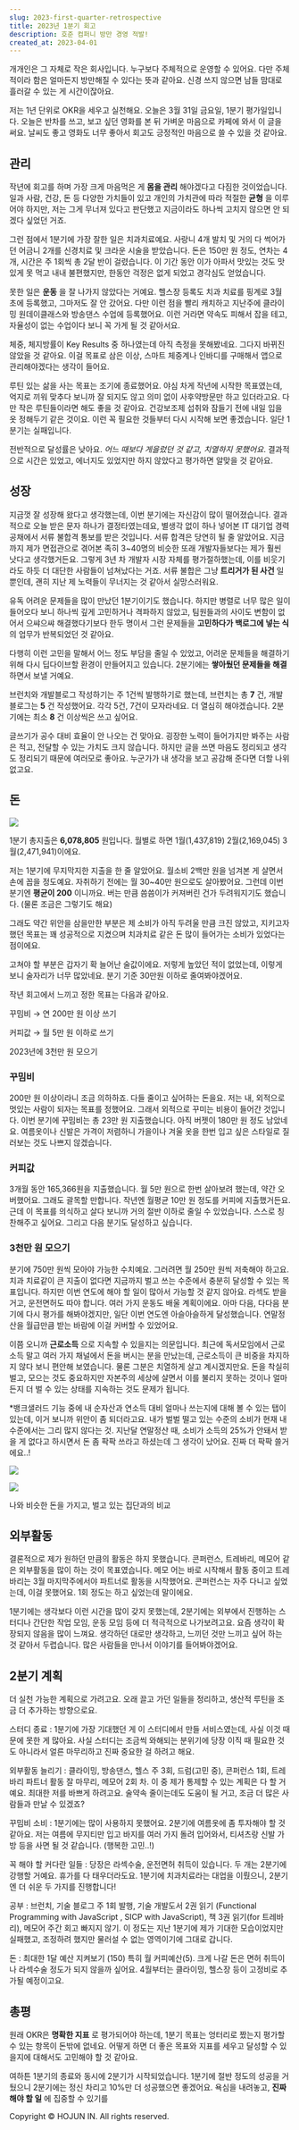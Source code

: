 ```yaml
---
slug: 2023-first-quarter-retrospective
title: 2023년 1분기 회고
description: 호준 컴퍼니 방만 경영 적발!
created_at: 2023-04-01
---
```


개개인은 그 자체로 작은 회사입니다. 누구보다 주체적으로 운영할 수 있어요. 다만 주체적이라 함은 얼마든지 방만해질 수 있다는 뜻과 같아요.
신경 쓰지 않으면 남들 맘대로 흘러갈 수 있는 게 시간이잖아요.

저는 1년 단위로 OKR을 세우고 실천해요. 오늘은 3월 31일 금요일, 1분기 평가일입니다. 오늘은 반차를 쓰고, 보고 싶던 영화를 본 뒤
가벼운 마음으로 카페에 와서 이 글을 써요. 날씨도 좋고 영화도 너무 좋아서 회고도 긍정적인 마음으로 쓸 수 있을 것 같아요.

## 관리

작년에 회고를 하며 가장 크게 마음먹은 게 **몸을 관리** 해야겠다고 다짐한 것이었습니다. 일과 사람, 건강, 돈 등 다양한 가치들이 있고
개인의 가치관에 따라 적절한 **균형** 을 이루어야 하지만, 저는 그게 무너져 있다고 판단했고 지금이라도 하나씩 고치지 않으면 안 되겠다
싶었던 거죠.

그런 점에서 1분기에 가장 잘한 일은 치과치료예요. 사랑니 4개 발치 및 거의 다 썩어가던 어금니 2개를 신경치료 및 크라운 시술을
받았습니다. 돈은 150만 원 정도, 연차는 4개, 시간은 주 1회씩 총 2달 반이 걸렸습니다. 이 기간 동안 이가 아파서 맛있는 것도
맛있게 못 먹고 내내 불편했지만, 한동안 걱정은 없게 되었고 경각심도 얻었습니다.

못한 일은 **운동** 을 잘 나가지 않았다는 거예요. 헬스장 등록도 치과 치료를 핑계로 3월 초에 등록했고, 그마저도 잘 안 갔어요. 다만
이런 점을 빨리 캐치하고 지난주에 클라이밍 원데이클래스와 방송댄스 수업에 등록했어요. 이런 거라면 약속도 피해서 잡을 테고, 자율성이 없는
수업이다 보니 꼭 가게 될 것 같아서요.

체중, 체지방률이 Key Results 중 하나였는데 아직 측정을 못해봤네요. 그다지 바뀌진 않았을 것 같아요. 이걸 목표로 삼은 이상,
스마트 체중계나 인바디를 구매해서 앱으로 관리해야겠다는 생각이 들어요.

루틴 있는 삶을 사는 목표는 조기에 종료했어요. 야심 차게 작년에 시작한 목표였는데, 억지로 끼워 맞추다 보니까 잘 되지도 않고 의미 없이
사후약방문만 하고 있더라고요. 다만 작은 루틴들이라면 해도 좋을 것 같아요. 건강보조제 섭취와 잠들기 전에 내일 입을 옷 정해두기 같은
것이요. 이런 꼭 필요한 것들부터 다시 시작해 보면 좋겠습니다. 일단 1분기는 실패입니다.

전반적으로 달성률은 낮아요. _어느 때보다 게을렀던 것 같고, 치열하지 못했어요_. 결과적으로 시간은 있었고, 에너지도 있었지만 하지
않았다고 평가하면 알맞을 것 같아요.

## 성장

지금껏 잘 성장해 왔다고 생각했는데, 이번 분기에는 자신감이 많이 떨어졌습니다. 결과적으로 오늘 받은 문자 하나가 결정타였는데요, 별생각
없이 하나 넣어본 IT 대기업 경력 공채에서 서류 불합격 통보를 받은 것입니다. 서류 합격은 당연히 될 줄 알았어요. 지금까지 제가
면접관으로 겪어본 족히 3~40명의 비슷한 또래 개발자들보다는 제가 훨씬 낫다고 생각했거든요. 그렇게 3년 차 개발자 시장 자체를
평가절하했는데, 이를 비웃기라도 하듯 더 대단한 사람들이 넘쳐났다는 거죠. 서류 불합은 그냥 **트리거가 된 사건** 일 뿐인데, 괜히 지난
제 노력들이 무너지는 것 같아서 실망스러워요.

유독 어려운 문제들을 많이 만났던 1분기이기도 했습니다. 하지만 병렬로 너무 많은 일이 들어오다 보니 하나씩 깊게 고민하거나 격파하지
않았고, 팀원들과의 사이도 변함이 없어서 으쌰으쌰 해결했다기보다 한두 명이서 그런 문제들을 **고민하다가 백로그에 넣는 식** 의 업무가
반복되었던 것 같아요.

다행히 이런 고민을 말해서 어느 정도 부담을 줄일 수 있었고, 어려운 문제들을 해결하기 위해 다시 딥다이브할 환경이 만들어지고 있습니다.
2분기에는 **쌓아뒀던 문제들을 해결** 하면서 보낼 거예요.

브런치와 개발블로그 작성하기는 주 1건씩 발행하기로 했는데, 브런치는 총 **7** 건, 개발 블로그는 **5** 건 작성했어요. 각각
5건, 7건이 모자라네요. 더 열심히 해야겠습니다. 2분기에는 최소 **8** 건 이상씩은 쓰고 싶어요.

글쓰기가 공수 대비 효율이 안 나오는 건 맞아요. 굉장한 노력이 들어가지만 봐주는 사람은 적고, 전달할 수 있는 가치도 크지 않습니다.
하지만 글을 쓰면 마음도 정리되고 생각도 정리되기 때문에 여러모로 좋아요. 누군가가 내 생각을 보고 공감해 준다면 더할 나위 없고요.

## 돈

![](http://t1.daumcdn.net/brunch/service/user/aVyy/image/r9qTp2pn5-gwJncFdR2vvrDUuk4)

1분기 총지출은 **6,078,805** 원입니다. 월별로 하면 1월(1,437,819) 2월(2,169,045)
3월(2,471,941)이에요.

저는 1분기에 무지막지한 지출을 한 줄 알았어요. 월소비 2백만 원을 넘겨본 게 살면서 손에 꼽을 정도예요. 자취하기 전에는 월 30~40만
원으로도 살아봤어요. 그런데 이번 분기엔 **평균이 200** 이니까요. 버는 만큼 씀씀이가 커져버린 건가 두려워지기도 했습니다. (물론
조금은 그렇기도 해요)

그래도 약간 위안을 삼을만한 부분은 제 소비가 아직 두려울 만큼 크진 않았고, 지키고자 했던 목표는 꽤 성공적으로 지켰으며 치과치료 같은 돈
많이 들어가는 소비가 있었다는 점이에요.

고쳐야 할 부분은 갑자기 확 늘어난 술값이에요. 저렇게 높았던 적이 없었는데, 이렇게 보니 술자리가 너무 많았네요. 분기 기준 30만원
이하로 줄여봐야겠어요.

작년 회고에서 느끼고 정한 목표는 다음과 같아요.

꾸밈비 → 연 200만 원 이상 쓰기

커피값 → 월 5만 원 이하로 쓰기

2023년에 3천만 원 모으기

### 꾸밈비

200만 원 이상이라니 조금 의하하죠. 다들 줄이고 싶어하는 돈을요. 저는 내, 외적으로 멋있는 사람이 되자는 목표를 정했어요. 그래서
외적으로 꾸미는 비용이 들어간 것입니다. 이번 분기에 꾸밈비는 총 23만 원 지출했습니다. 아직 버젯이 180만 원 정도 남았네요.
여름옷이나 신발은 가격이 저렴하니 가을이나 겨울 옷을 한번 입고 싶은 스타일로 질러보는 것도 나쁘지 않겠습니다.

### 커피값

3개월 동안 165,366원을 지출했습니다. 월 5만 원으로 한번 살아보려 했는데, 약간 오버했어요. 그래도 괄목할 만합니다. 작년엔 월평균
10만 원 정도를 커피에 지출했거든요. 근데 이 목표를 의식하고 살다 보니까 거의 절반 이하로 줄일 수 있었습니다. 스스로 칭찬해주고
싶어요. 그리고 다음 분기도 달성하고 싶습니다.

### 3천만 원 모으기

분기에 750만 원씩 모아야 가능한 수치예요. 그러려면 월 250만 원씩 저축해야 하고요. 치과 치료같이 큰 지출이 없다면 지금까지 벌고
쓰는 수준에서 충분히 달성할 수 있는 목표입니다. 하지만 이번 연도에 해야 할 일이 많아서 가능할 것 같지 않아요. 라섹도 받을 거고,
운전면허도 따야 합니다. 여러 가지 운동도 배울 계획이에요. 아마 다음, 다다음 분기에 다시 평가를 해봐야겠지만, 일단 이번 연도엔
아슬아슬하게 달성했습니다. 연말정산을 월급만큼 받는 바람에 이걸 커버할 수 있었어요.

이쯤 오니까 **근로소득** 으로 지속할 수 있을지는 의문입니다. 최근에 독서모임에서 근로소득 말고 여러 가지 채널에서 돈을 버시는 분을
만났는데, 근로소득이 큰 비중을 차지하지 않다 보니 편안해 보였습니다. 물론 그분은 치열하게 살고 계시겠지만요. 돈을 착실히 벌고, 모으는
것도 중요하지만 자본주의 세상에 살면서 이를 불리지 못하는 것이나 얼마든지 더 벌 수 있는 상태를 지속하는 것도 문제가 됩니다.

\*뱅크샐러드 기능 중에 내 순자산과 연소득 대비 얼마나 쓰는지에 대해 볼 수 있는 탭이 있는데, 이거 보니까 위안이 좀 되더라고요. 내가 벌벌 떨고 있는 수준의 소비가 현재 내 수준에서는 그리 많지 않다는 것. 지난달 연말정산 때, 소비가 소득의 25%가 안돼서 받을 게 없다고 하시면서 돈 좀 팍팍 쓰라고 하셨는데 그 생각이 났어요. 진짜 더 팍팍 쓸거에요..!

![](http://t1.daumcdn.net/brunch/service/user/aVyy/image/gdNXcG1JG7zj3c36ZHwVB9bbOmw.jpg)

![](http://t1.daumcdn.net/brunch/service/user/aVyy/image/lWG5Ma3ACktPPLfsDYLgSfoMFrU.jpg)

나와 비슷한 돈을 가지고, 벌고 있는 집단과의 비교

## 외부활동

결론적으로 제가 원하던 만큼의 활동은 하지 못했습니다. 콘퍼런스, 트레바리, 메모어 같은 외부활동을 많이 하는 것이 목표였습니다. 메모 어는
바로 시작해서 활동 중이고 트레바리는 3월 마지막주에서야 파트너로 활동을 시작했어요. 콘퍼런스는 자주 다니고 싶었는데, 이걸 못했어요. 1회
정도는 하고 싶었는데 말이에요.

1분기에는 생각보다 이런 시간을 많이 갖지 못했는데, 2분기에는 외부에서 진행하는 스터디나 간단한 작업 모임, 운동 모임 등에 더 적극적으로
나가보려고요. 요즘 생각이 확장되지 않음을 많이 느껴요. 생각하던 대로만 생각하고, 느끼던 것만 느끼고 싶어 하는 것 같아서 두렵습니다.
많은 사람들을 만나서 이야기를 들어봐야겠어요.

## 2분기 계획

더 실천 가능한 계획으로 가려고요. 오래 끌고 가던 일들을 정리하고, 생산적 루틴을 조금 더 추가하는 방향으로요.

스터디 종료 : 1분기에 가장 기대했던 게 이 스터디에서 만들 서비스였는데, 사실 이것 때문에 못한 게 많아요. 사실 스터디는 조금씩
와해되는 분위기에 당장 이직 때 필요한 것도 아니라서 얼른 마무리하고 진짜 중요한 걸 하려고 해요.

외부활동 늘리기 : 클라이밍, 방송댄스, 헬스 주 3회, 드럼(고민 중), 콘퍼런스 1회, 트레바리 파트너 활동 잘 마무리, 메모어 2회
차. 이 중 제가 통제할 수 있는 계획은 다 할 거예요. 최대한 저를 바쁘게 하려고요. 술약속 줄이는데도 도움이 될 거고, 조금 더 많은
사람들과 만날 수 있겠죠?

꾸밈비 소비 : 1분기에는 많이 사용하지 못했어요. 2분기에 여름옷에 좀 투자해야 할 것 같아요. 저는 여름에 무지티만 입고 바지를 여러
가지 돌려 입어와서, 티셔츠랑 신발 가방 등을 사면 될 것 같습니다. (행복한 고민..!)

꼭 해야 할 커다란 일들 : 당장은 라섹수술, 운전면허 취득이 있습니다. 두 개는 2분기에 강행할 거예요. 휴가를 다 태우더라도요. 1분기에
치과치료라는 대업을 이뤘으니, 2분기엔 더 쉬운 두 가지를 진행합니다!

공부 : 브런치, 기술 블로그 주 1회 발행, 기술 개발도서 2권 읽기 (Functional Programming with
JavaScript , SICP with JavaScript), 책 3권 읽기(for 트레바리), 메모어 주간 회고 빠지지 않기. 이 정도는
지난 1분기에 제가 기대한 모습이었지만 실패했고, 조정하려 했지만 물러설 수 없는 영역이기에 그대로 갑니다.

돈 : 최대한 1달 예산 지켜보기 (150) 특히 월 커피예산(5). 크게 나갈 돈은 면허 취득이나 라섹수술 정도가 되지 않을까 싶어요.
4월부터는 클라이밍, 헬스장 등이 고정비로 추가될 예정이고요.

## 총평

원래 OKR은 **명확한 지표** 로 평가되어야 하는데, 1분기 목표는 엉터리로 짰는지 평가할 수 있는 항목이 돈밖에 없네요. 어떻게 하면
더 좋은 목표와 지표를 세우고 달성할 수 있을지에 대해서도 고민해야 할 것 같아요.

여하튼 1분기의 종료와 동시에 2분기가 시작되었습니다. 1분기에 절반 정도의 성공을 거뒀으니 2분기에는 정신 차리고 10%만 더 성공했으면
좋겠어요. 욕심을 내려놓고, **진짜 해야 할 일** 에 집중할 수 있기를

Copyright © HOJUN IN. All rights reserved.
